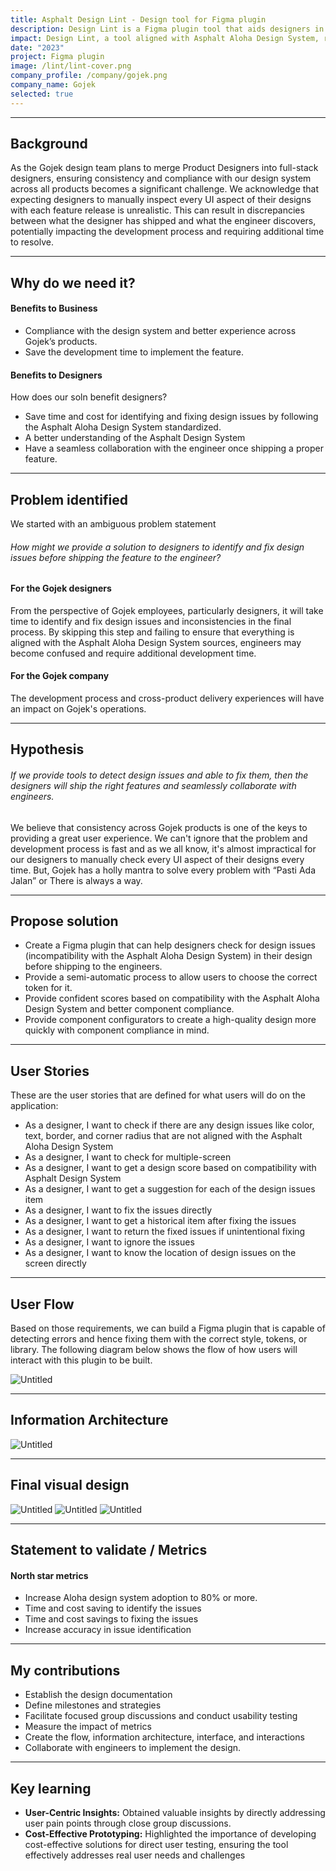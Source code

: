 ```yaml
---
title: Asphalt Design Lint - Design tool for Figma plugin
description: Design Lint is a Figma plugin tool that aids designers in identifying and resolving design issues, ensuring alignment with the Asphalt Aloha Design System, aiming to save time and enhance collaboration with engineers.
impact: Design Lint, a tool aligned with Asphalt Aloha Design System, reduced Gojek's work by 60%, increased issue-spotting by 26%, saving 4,259 hours and $93,709 annually for a significant efficiency and cost win.
date: "2023"
project: Figma plugin
image: /lint/lint-cover.png
company_profile: /company/gojek.png
company_name: Gojek
selected: true
---
```





---

## Background
As the Gojek design team plans to merge Product Designers into full-stack designers, ensuring consistency and compliance with our design system across all products becomes a significant challenge. We acknowledge that expecting designers to manually inspect every UI aspect of their designs with each feature release is unrealistic. This can result in discrepancies between what the designer has shipped and what the engineer discovers, potentially impacting the development process and requiring additional time to resolve.

---
## Why do we need it?

#### Benefits to Business

- Compliance with the design system and better experience across Gojek’s products.
- Save the development time to implement the feature.

#### Benefits to Designers

How does our soln benefit designers?

- Save time and cost for identifying and fixing design issues by following the Asphalt Aloha Design System standardized.
- A better understanding of the Asphalt Design System
- Have a seamless collaboration with the engineer once shipping a proper feature.

---

## Problem identified



We started with an ambiguous problem statement

###### How might we provide a solution to designers to identify and fix design issues before shipping the feature to the engineer?


#### For the Gojek designers

From the perspective of Gojek employees, particularly designers, it will take time to identify and fix design issues and inconsistencies in the final process. By skipping this step and failing to ensure that everything is aligned with the Asphalt Aloha Design System sources, engineers may become confused and require additional development time.

#### For the Gojek company

The development process and cross-product delivery experiences will have an impact on Gojek's operations.

---

## Hypothesis



###### If we provide tools to detect design issues and able to fix them, then the designers will ship the right features and seamlessly collaborate with engineers.


We believe that consistency across Gojek products is one of the keys to providing a great user experience. We can't ignore that the problem and development process is fast and as we all know, it's almost impractical for our designers to manually check every UI aspect of their designs every time. But, Gojek has a holly mantra to solve every problem with “Pasti Ada Jalan” or There is always a way.

---

## Propose solution

- Create a Figma plugin that can help designers check for design issues (incompatibility with the Asphalt Aloha Design System) in their design before shipping to the engineers.
- Provide a semi-automatic process to allow users to choose the correct token for it.
- Provide confident scores based on compatibility with the Asphalt Aloha Design System and better component compliance.
- Provide component configurators to create a high-quality design more quickly with component compliance in mind.

---

## User Stories

These are the user stories that are defined for what users will do on the application:
- As a designer, I want to check if there are any design issues like color, text, border, and corner radius that are not aligned with the Asphalt Aloha Design System 
- As a designer, I want to check for multiple-screen 
- As a designer, I want to get a design score based on compatibility with Asphalt Design System 
- As a designer, I want to get a suggestion for each of the design issues item 
- As a designer, I want to fix the issues directly 
- As a designer, I want to get a historical item after fixing the issues
- As a designer, I want to return the fixed issues if unintentional fixing
- As a designer, I want to ignore the issues
- As a designer, I want to know the location of design issues on the screen directly

---

## User Flow

Based on those requirements, we can build a Figma plugin that is capable of detecting errors and hence fixing them with the correct style, tokens, or library. The following diagram below shows the flow of how users will interact with this plugin to be built.

![Untitled](/lint/flow.png)

---

## Information Architecture

![Untitled](/lint/tree.png)

---

## Final visual design

![Untitled](/lint/img1.png)
![Untitled](/lint/img2.png)
![Untitled](/lint/img3.png)

---

## Statement to validate / Metrics

#### North star metrics

- Increase Aloha design system adoption to 80% or more.
- Time and cost saving to identify the issues
- Time and cost savings to fixing the issues
- Increase accuracy in issue identification

---

## My contributions

- Establish the design documentation
- Define milestones and strategies
- Facilitate focused group discussions and conduct usability testing
- Measure the impact of metrics
- Create the flow, information architecture, interface, and interactions
- Collaborate with engineers to implement the design.

---

## Key learning

- **User-Centric Insights:** Obtained valuable insights by directly addressing user pain points through close group discussions.
- **Cost-Effective Prototyping:** Highlighted the importance of developing cost-effective solutions for direct user testing, ensuring the tool effectively addresses real user needs and challenges